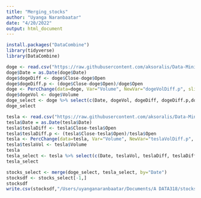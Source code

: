 ```yaml
---
title: "Merging_stocks"
author: "Uyanga Naranbaatar"
date: "4/20/2022"
output: html_document
---
```


```r
install.packages("DataCombine")
library(tidyverse)
library(DataCombine)
```

```r
doge <- read.csv("https://raw.githubusercontent.com/aksoralis/Data-Mining/main/DOGE-USD-17-21.csv")
doge$Date = as.Date(doge$Date)
doge$dogeDiff <- doge$Close-doge$Open
doge$dogeDiff.p <- (doge$Close-doge$Open)/doge$Open
doge <- PercChange(data=doge, Var="Volume", NewVar="dogeVolDiff.p", slideBy=-1, type="proportion")
doge$dogeVol <- doge$Volume
doge_select <- doge %>% select(c(Date, dogeVol, dogeDiff, dogeDiff.p,dogeVolDiff.p))
doge_select
```

```r
tesla <- read.csv("https://raw.githubusercontent.com/aksoralis/Data-Mining/main/TSLA-17-21.csv")
tesla$Date = as.Date(tesla$Date)
tesla$teslaDiff <- tesla$Close-tesla$Open
tesla$teslaDiff.p <- (tesla$Close-tesla$Open)/tesla$Open
tesla <- PercChange(data=tesla, Var="Volume", NewVar="teslaVolDiff.p", slideBy=-1, type="proportion")
tesla$teslaVol <- tesla$Volume
tesla
tesla_select <- tesla %>% select(c(Date, teslaVol, teslaDiff, teslaDiff.p,teslaVolDiff.p))
tesla_select
```

```r
stocks_select <- merge(doge_select, tesla_select, by="Date")
stocksdf <- stocks_select[-1,]
stocksdf
write.csv(stocksdf,"/Users/uyanganaranbaatar/Documents/A DATA318/stocksdf", row.names = FALSE)
```

